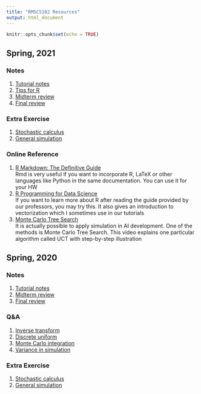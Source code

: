 ```yaml
---
title: "RMSC5102 Resources"
output: html_document
---
```


```r
knitr::opts_chunk$set(echo = TRUE)
```

## Spring, 2021

### Notes
1. [Tutorial notes](notes.pdf)  
2. [Tips for R](../stat3005/2020F/SN-Tips-for-R.html)  
3. [Midterm review](2021S/review_midterm.pdf)  
4. [Final review](2021S/review_final.pdf)  

### Extra Exercise
1. [Stochastic calculus](2021S/EX-Stochastic-Calculus.html)  
2. [General simulation](2021S/EX-General-Simulation.html)

### Online Reference
1. [R Markdown: The Definitive Guide](https://bookdown.org/yihui/rmarkdown/)  
Rmd is very useful if you want to incorporate R, LaTeX or other languages like Python in the same documentation. You can use it for your HW  
2. [R Programming for Data Science](https://bookdown.org/rdpeng/rprogdatascience/)  
If you want to learn more about R after reading the guide provided by our professors, you may try this. It also gives an introduction to vectorization which I sometimes use in our tutorials  
3. [Monte Carlo Tree Search](https://www.youtube.com/watch?v=UXW2yZndl7U)  
It is actually possible to apply simulation in AI development. One of the methods is Monte Carlo Tree Search. This video explains one particular algorithm called UCT with step-by-step illustration

## Spring, 2020

### Notes
1. [Tutorial notes](2020S/notes.pdf)  
2. [Midterm review](2020S/review_midterm.pdf)  
3. [Final review](2020S/review_final.pdf)  

### Q&A
1. [Inverse transform](2020S/QA-Inverse-Transform.html)  
2. [Discrete uniform](2020S/QA-Discrete-Uniform.html)  
3. [Monte Carlo integration](2020S/QA-Monte-Carlo-Integration.html)  
4. [Variance in simulation](2020S/QA-Variance-in-Simulation.html)

### Extra Exercise
1. [Stochastic calculus](2020S/EX-Stochastic-Calculus.html)  
2. [General simulation](2020S/EX-General-Simulation.html)